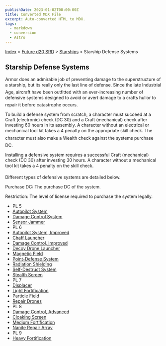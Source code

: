 ```yaml
---
publishDate: 2023-01-02T00:00:00Z
title: Converted MDX File
excerpt: Auto-converted HTML to MDX.
tags:
  - markdown
  - conversion
  - Astro
---
```






[Index](-index) > [Future d20 SRD](future-d20-srd-index) > [Starships](future-d20-srd-starships-index) > Starship Defense Systems




## Starship Defense Systems


Armor does an admirable job of preventing damage to the superstructure of a starship, but its really only the last line of defense. Since the late Industrial Age, aircraft have been outfitted with an ever-increasing number of defensive systems designed to avoid or avert damage to a crafts hullor to repair it before catastrophe occurs.


To build a defense system from scratch, a character must succeed at a Craft (electronic) check (DC 30) and a Craft (mechanical) check after investing 60 hours in its assembly. A character without an electrical or mechanical tool kit takes a 4 penalty on the appropriate skill check. The character must also make a Wealth check against the systems purchase DC.


Installing a defensive system requires a successful Craft (mechanical) check (DC 30) after investing 30 hours. A character without a mechanical tool kit takes a 4 penalty on the skill check.


Different types of defensive systems are detailed below.


Purchase DC: The purchase DC of the system.


Restriction: The level of license required to purchase the system legally.


- PL 5
- [Autopilot System](future-d20-srd-starships-starship-defense-systems-autopilot-system)
- [Damage Control System](future-d20-srd-starships-starship-defense-systems-damage-control-system)
- [Sensor Jammer](future-d20-srd-starships-starship-defense-systems-sensor-jammer)
- PL 6
- [Autopilot System, Improved](future-d20-srd-starships-starship-defense-systems-autopilot-system-improved)
- [Chaff Launcher](future-d20-srd-starships-starship-defense-systems-chaff-launcher)
- [Damage Control, Improved](future-d20-srd-starships-starship-defense-systems-damage-control-improved)
- [Decoy Drone Launcher](future-d20-srd-starships-starship-defense-systems-decoy-drone-launcher)
- [Magnetic Field](future-d20-srd-starships-starship-defense-systems-magnetic-field)
- [Point-Defense System](future-d20-srd-starships-starship-defense-systems-point-defense-system)
- [Radiation Shielding](future-d20-srd-starships-starship-defense-systems-radiation-shielding)
- [Self-Destruct System](future-d20-srd-starships-starship-defense-systems-self-destruct-system)
- [Stealth Screen](future-d20-srd-starships-starship-defense-systems-stealth-screen)
- PL 7
- [Displacer](future-d20-srd-starships-starship-defense-systems-displacer)
- [Light Fortification](future-d20-srd-starships-starship-defense-systems-light-fortification)
- [Particle Field](future-d20-srd-starships-starship-defense-systems-particle-field)
- [Repair Drones](future-d20-srd-starships-starship-defense-systems-repair-drones)
- PL 8
- [Damage Control, Advanced](future-d20-srd-starships-starship-defense-systems-damage-control-advanced)
- [Cloaking Screen](future-d20-srd-starships-starship-defense-systems-cloaking-screen)
- [Medium Fortification](future-d20-srd-starships-starship-defense-systems-medium-fortification)
- [Nanite Repair Array](future-d20-srd-starships-starship-defense-systems-nanite-repair-array)
- PL 9
- [Heavy Fortification](future-d20-srd-starships-starship-defense-systems-heavy-fortification)



